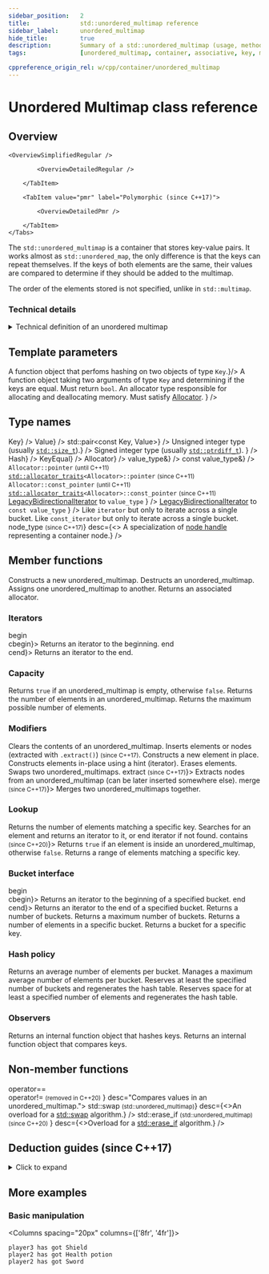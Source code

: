 ```yaml
---
sidebar_position:	2
title:				std::unordered_multimap reference
sidebar_label:		unordered_multimap
hide_title:			true
description:		Summary of a std::unordered_multimap (usage, methods, etc.) - C++ Language
tags:				[unordered_multimap, container, associative, key, multi, unordered]

cppreference_origin_rel: w/cpp/container/unordered_multimap
---
```



<!------------------ Codes ----------------->

<!-- Further Examples -->

<!-- Overview -->

<!-- Deduction Guides -->

<NotFinished />

# Unordered Multimap class reference

## Overview


<Tabs>
<TabItem value="simplified" label="Simplified (since C++11)" default>

	<OverviewSimplifiedRegular />

</TabItem>
<TabItem value="detailed" label="Detailed">
	<Tabs>
		<TabItem value="regular" label="Regular (since C++11)" default>

			<OverviewDetailedRegular />

		</TabItem>

		<TabItem value="pmr" label="Polymorphic (since C++17)">

			<OverviewDetailedPmr />

		</TabItem>
	</Tabs>
</TabItem>
</Tabs>


The `std::unordered_multimap` is a container that stores key-value pairs. It works almost as
`std::unordered_map`, the only difference is that the keys can repeat themselves.
If the keys of both elements are the same, their values are compared to determine if they should be added to the multimap.

The order of the elements stored is not specified, unlike in `std::multimap`.

### Technical details

<details>
<summary>Technical definition of an unordered multimap</summary>
<div>
Unordered multimap is an unordered associative container that supports equivalent keys (an unordered_multimap may contain multiple copies of each key value)
and that associates values of another type with the keys.


The unordered_multimap class supports forward iterators. Search, insertion, and removal have average constant-time complexity.  


Internally, the elements are not sorted in any particular order, but organized into buckets.
Which bucket an element is placed into depends entirely on the hash of its key.
This allows fast access to individual elements, since once the hash is computed, it refers to the exact bucket the element is placed into.

The iteration order of this container is not required to be stable (so, for example, [`std::equal`](#) cannot be used to compare two `std::unordered_multimap`s),
except that every group of elements whose keys compare equivalent (compare equal with [`key_eq()`](#) as the comparator)
forms a contiguous subrange in the iteration order, also accessible with `equal_range()`.

`std::unordered_multimap` meets the requirements of [`Container`](/docs/named_req/Container), [`AllocatorAwareContainer`](/docs/named_req/AllocatorAwareContainer),
[`UnorderedAssociativeContainer`](/docs/named_req/UnorderedAssociativeContainer).
</div>
</details>

<ClassSummary name="unordered_multimap" namespaces="std" folder="unordered_multimap" headerName="unordered_multimap">

## Template parameters

<SymbolTable noTraits>
	<Symbol name="Key"		desc="The type of the stored keys."/>
	<Symbol name="Value" 		desc="The type of the stored values."/>
	<Symbol name="Hash" 		desc={<>A function object that perfoms hashing on two objects of type <code>Key</code>.</>}/>
	<Symbol name="KeyEqual">
		A function object taking two arguments of type <code>Key</code> and determining if the keys are equal. Must return <code>bool</code>.
	</Symbol>
	<Symbol
			name="Allocator"
			desc={<>
					An allocator type responsible for allocating and deallocating memory.
					Must satisfy <a href="/docs/named_req/Allocator">Allocator</a>.
				</>}
		/>
</SymbolTable>

## Type names

<SymbolTable>
	<Symbol pub name="key_type"				desc={<code>Key</code>} />
	<Symbol pub name="mapped_type" 		desc={<code>Value</code>} />
	<Symbol pub name="value_type"			desc={<code>std::pair&lt;const Key, Value&gt;</code>} />
	<Symbol pub name="size_type"			desc={<>Unsigned integer type (usually <code><a href="#">std::size_t</a></code>).</>} />
	<Symbol pub
			name="difference_type"
			desc={<>
					Signed integer type (usually <code><a href="#">std::ptrdiff_t</a></code>).
			</>}
		/>
	<Symbol pub name="hasher"				desc={<code>Hash</code>} />
	<Symbol pub name="key_equal"				desc={<code>KeyEqual</code>} />
	<Symbol pub name="allocator_type" 				desc={<code>Allocator</code>} />
	<Symbol pub name="reference"			desc={<code>value_type&</code>} />
	<Symbol pub name="const_reference"				desc={<code>const value_type&</code>} />
	<Symbol pub name="pointer">
		<code>Allocator::pointer</code> <small>(until C++11)</small>
		<br/>
		<code><a href="#">std::allocator_traits</a>&lt;Allocator&gt;::pointer</code> <small>(since C++11)</small>
	</Symbol>
	<Symbol pub name="const_pointer">
		<code>Allocator::const_pointer</code> <small>(until C++11)</small>
		<br/>
		<code><a href="#">std::allocator_traits</a>&lt;Allocator&gt;::const_pointer</code> <small>(since C++11)</small>
	</Symbol>
	<Symbol pub
			name="iterator"
			desc={<>
					<a href="/docs/named_req/LegacyBidirectionalIterator">LegacyBidirectionalIterator</a> to <code>value_type</code>
				</>}
		/>
	<Symbol pub
			name="const_iterator"
			desc={<>
					<a href="/docs/named_req/LegacyBidirectionalIterator">LegacyBidirectionalIterator</a> to <code>const value_type</code>
				</>}
		/>
	<Symbol pub name="local_iterator">
		Like <code>iterator</code> but only to iterate across a single bucket.
	</Symbol>
	<Symbol pub name="const_local_iterator">
		Like <code>const_iterator</code> but only to iterate across a single bucket.
	</Symbol>
	<Symbol pub
			name={<>node_type <small>(since C++17)</small></>}
			desc={<> A specialization of <a href="">node handle</a> representing a container node.</>}
		/>
</SymbolTable>

## Member functions

<SymbolTable>
	<Symbol pub autoLink linkName="constructor" name="(constructor)">
		Constructs a new unordered_multimap.
	</Symbol>
	<Symbol pub autoLink linkName="destructor" name="(destructor)">
		Destructs an unordered_multimap.
	</Symbol>
	<Symbol pub autoLink linkName="operator=" name="operator=">
		Assigns one unordered_multimap to another.
	</Symbol>
	<Symbol pub autoLink linkName="get_allocator" name="get_allocator">
		Returns an associated allocator.
	</Symbol>
</SymbolTable>

### Iterators

<SymbolTable>
	<Symbol pub autoLink linkName="begin" name={<>begin<br/>cbegin</>}>
		Returns an iterator to the beginning.
	</Symbol>
	<Symbol pub autoLink linkName="end" name={<>end<br/>cend</>}>
		Returns an iterator to the end.
	</Symbol>
</SymbolTable>

### Capacity

<SymbolTable>
	<Symbol pub autoLink linkName="empty" name="empty">
		Returns <code>true</code> if an unordered_multimap is empty, otherwise <code>false</code>.
	</Symbol>
	<Symbol pub autoLink linkName="size" name="size">
		Returns the number of elements in an unordered_multimap.
	</Symbol>
	<Symbol pub autoLink linkName="max_size" name="max_size">
		Returns the maximum possible number of elements.
	</Symbol>
</SymbolTable>

### Modifiers

<SymbolTable>
	<Symbol pub autoLink linkName="clear" name="clear">
		Clears the contents of an unordered_multimap.
	</Symbol>
	<Symbol pub autoLink linkName="insert" name="insert">
		Inserts elements or nodes (extracted with <code>.extract()</code>) <small>(since C++17)</small>.
	</Symbol>
	<Symbol pub autoLink linkName="emplace" name="emplace">
		Constructs a new element in place.
	</Symbol>
	<Symbol pub autoLink linkName="emplace_hint" name="emplace_hint">
		Constructs elements in-place using a hint (iterator).
	</Symbol>
	<Symbol pub autoLink linkName="erase" name="erase">
		Erases elements.
	</Symbol>
	<Symbol pub autoLink linkName="swap" name="swap">
		Swaps two unordered_multimaps.
	</Symbol>
	<Symbol pub autoLink linkName="extract" name={<>extract <small>(since C++17)</small></>}>
		Extracts nodes from an unordered_multimap (can be later inserted somewhere else).
	</Symbol>
	<Symbol pub autoLink linkName="merge" name={<>merge <small>(since C++17)</small></>}>
		Merges two unordered_multimaps together.
	</Symbol>
</SymbolTable>

### Lookup

<SymbolTable>
	<Symbol pub autoLink linkName="count" name="count">
		Returns the number of elements matching a specific key.
	</Symbol>
	<Symbol pub autoLink linkName="find" name="find">
		Searches for an element and returns an iterator to it, or end iterator if not found.
	</Symbol>
	<Symbol pub autoLink linkName="contains" name={<>contains <small>(since C++20)</small></>}>
		Returns <code>true</code> if an element is inside an unordered_multimap, otherwise <code>false</code>.
	</Symbol>
	<Symbol pub autoLink linkName="equal_range" name="equal_range">
		Returns a range of elements matching a specific key.
	</Symbol>
</SymbolTable>

### Bucket interface

<SymbolTable>
	<Symbol pub autoLink linkName="begin" name={<>begin<br/>cbegin</>}>
		Returns an iterator to the beginning of a specified bucket.
	</Symbol>
	<Symbol pub autoLink linkName="end" name={<>end<br/>cend</>}>
		Returns an iterator to the end of a specified bucket.
	</Symbol>
	<Symbol pub autoLink linkName="bucket_count" name="bucket_count">
		Returns a number of buckets.
	</Symbol>
	<Symbol pub autoLink linkName="max_bucket_count" name="max_bucket_count">
		Returns a maximum number of buckets.
	</Symbol>
	<Symbol pub autoLink linkName="bucket_size" name="bucket_size">
		Returns a number of elements in a specific bucket.
	</Symbol>
	<Symbol pub autoLink linkName="bucket" name="bucket">
		Returns a bucket for a specific key.
	</Symbol>
</SymbolTable>

### Hash policy

<SymbolTable>
	<Symbol pub autoLink linkName="load_factor" name="load_factor">
		Returns an average number of elements per bucket.
	</Symbol>
	<Symbol pub autoLink linkName="max_load_factor" name="max_load_factor">
		Manages a maximum average number of elements per bucket.
	</Symbol>
	<Symbol pub autoLink linkName="rehash" name="rehash">
		Reserves at least the specified number of buckets and regenerates the hash table.
	</Symbol>
	<Symbol pub autoLink linkName="reserve" name="reserve">
		Reserves space for at least a specified number of elements and regenerates the hash table.
	</Symbol>
</SymbolTable>

### Observers

<SymbolTable>
	<Symbol pub autoLink linkName="hash_function" name="hash_function">
		Returns an internal function object that hashes keys.
	</Symbol>
	<Symbol pub autoLink linkName="key_eq" name="key_eq">
		Returns an internal function object that compares keys.
	</Symbol>
</SymbolTable>

## Non-member functions

<SymbolTable noTraits>
	<Symbol name={<>
				operator==<br/>
				operator!= <small>(removed in C++20)</small>
			</>}
			desc="Compares values in an unordered_multimap.">
	</Symbol>
	<Symbol name={<>std::swap <small>(std::unordered_multimap)</small></>}
			desc={<>An overload for a <a href="#">std::swap</a> algorithm.</>}
		/>
	<Symbol name={<>
				std::erase_if <small>(std::unordered_multimap) (since C++20)</small>
			</>}
			desc={<>Overload for a <a href="#">std::erase_if</a> algorithm.</>}
		/>
</SymbolTable>
</ClassSummary>



## Deduction guides (since C++17)
<details>
<summary>Click to expand</summary>
<div>
	<DeductionGuides/>
</div>
</details>

## More examples

### Basic manipulation

<Columns spacing="20px" columns={['8fr', '4fr']}>
<div>

<CustomCodeBlock withTitle>
	<FurtherExampleCreateInsertPrint />
</CustomCodeBlock>

</div>
<div>

```plaintext title="Result"
player3 has got Shield
player2 has got Health potion
player2 has got Sword
```

</div>
</Columns>